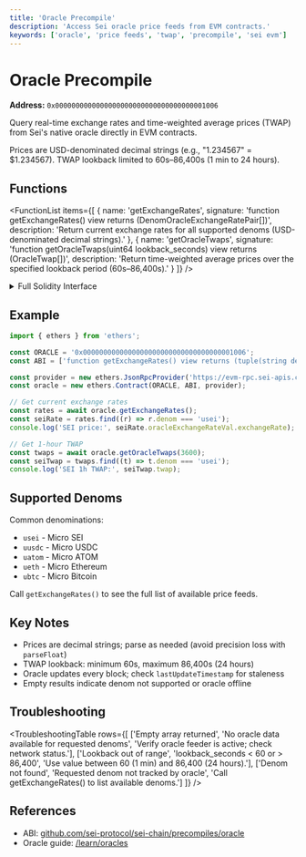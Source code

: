 ```yaml
---
title: 'Oracle Precompile'
description: 'Access Sei oracle price feeds from EVM contracts.'
keywords: ['oracle', 'price feeds', 'twap', 'precompile', 'sei evm']
---
```



# Oracle Precompile

**Address:** `0x0000000000000000000000000000000000001006`

Query real-time exchange rates and time-weighted average prices (TWAP) from Sei's native oracle directly in EVM contracts.

<Callout type="info">Prices are USD-denominated decimal strings (e.g., "1.234567" = $1.234567). TWAP lookback limited to 60s–86,400s (1 min to 24 hours).</Callout>

## Functions

<FunctionList
  items={[
    {
      name: 'getExchangeRates',
      signature: 'function getExchangeRates() view returns (DenomOracleExchangeRatePair[])',
      description: 'Return current exchange rates for all supported denoms (USD-denominated decimal strings).'
    },
    {
      name: 'getOracleTwaps',
      signature: 'function getOracleTwaps(uint64 lookback_seconds) view returns (OracleTwap[])',
      description: 'Return time-weighted average prices over the specified lookback period (60s–86,400s).'
    }
  ]}
/>

<details>
<summary>Full Solidity Interface</summary>

```solidity copy
struct OracleExchangeRate {
    string exchangeRate;
    string lastUpdate;
    int64 lastUpdateTimestamp;
}

struct DenomOracleExchangeRatePair {
    string denom;
    OracleExchangeRate oracleExchangeRateVal;
}

/// Get exchange rates for all supported denoms.
/// @return Array of denom + rate pairs
function getExchangeRates() external view returns (DenomOracleExchangeRatePair[] memory);

struct OracleTwap {
    string denom;
    string twap;
    int64 lookbackSeconds;
}

/// Get TWAP for all denoms over a lookback period.
/// @param lookback_seconds Lookback in seconds (60–86,400)
/// @return Array of denom + TWAP pairs
function getOracleTwaps(uint64 lookback_seconds) external view returns (OracleTwap[] memory);
```

</details>

## Example

```typescript copy
import { ethers } from 'ethers';

const ORACLE = '0x0000000000000000000000000000000000001006';
const ABI = ['function getExchangeRates() view returns (tuple(string denom, tuple(string exchangeRate, string lastUpdate, int64 lastUpdateTimestamp) oracleExchangeRateVal)[])', 'function getOracleTwaps(uint64 lookback_seconds) view returns (tuple(string denom, string twap, int64 lookbackSeconds)[])'];

const provider = new ethers.JsonRpcProvider('https://evm-rpc.sei-apis.com');
const oracle = new ethers.Contract(ORACLE, ABI, provider);

// Get current exchange rates
const rates = await oracle.getExchangeRates();
const seiRate = rates.find((r) => r.denom === 'usei');
console.log('SEI price:', seiRate.oracleExchangeRateVal.exchangeRate);

// Get 1-hour TWAP
const twaps = await oracle.getOracleTwaps(3600);
const seiTwap = twaps.find((t) => t.denom === 'usei');
console.log('SEI 1h TWAP:', seiTwap.twap);
```

## Supported Denoms

Common denominations:

- `usei` - Micro SEI
- `uusdc` - Micro USDC
- `uatom` - Micro ATOM
- `ueth` - Micro Ethereum
- `ubtc` - Micro Bitcoin

Call `getExchangeRates()` to see the full list of available price feeds.

## Key Notes

- Prices are decimal strings; parse as needed (avoid precision loss with `parseFloat`)
- TWAP lookback: minimum 60s, maximum 86,400s (24 hours)
- Oracle updates every block; check `lastUpdateTimestamp` for staleness
- Empty results indicate denom not supported or oracle offline

## Troubleshooting

<TroubleshootingTable
  rows={[
    ['Empty array returned', 'No oracle data available for requested denoms', 'Verify oracle feeder is active; check network status.'],
    ['Lookback out of range', 'lookback_seconds < 60 or > 86,400', 'Use value between 60 (1 min) and 86,400 (24 hours).'],
    ['Denom not found', 'Requested denom not tracked by oracle', 'Call getExchangeRates() to list available denoms.']
  ]}
/>

## References

- ABI: [github.com/sei-protocol/sei-chain/precompiles/oracle](https://github.com/sei-protocol/sei-chain/tree/main/precompiles/oracle)
- Oracle guide: [/learn/oracles](/learn/oracles)
